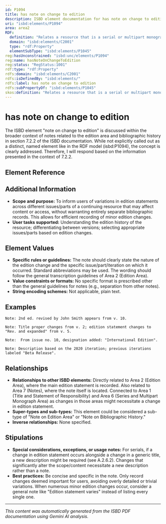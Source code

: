 ```yaml
---
id: P1094
title: has note on change to edition
description: ISBD element documentation for has note on change to edition
uri: "isbd:elements/P1094"
area: area2
RDF:
  definition: "Relates a resource that is a serial or multipart monograph to a note on changes in edition statements that occur after the issue or part used as the basis of description and do not require a new description. Relates a resource that is an integrating resource to a note on earlier edition statements that are no longer present on the current iteration or that are in a different form on an earlier iteration and do not require a new description."
  domain: "isbd:elements/C2001"
  type: "rdf:Property"
  elementSubType: "isbd:elements/P1045"
reg:hasUnconstrained: "isbd:unc/elements/P1094"
reg:name: hasNoteOnChangeToEdition
reg:status: "RegStatus:1001"
rdf:type: "rdf:Property"
rdfs:domain: "isbd:elements/C2001"
rdfs:isDefinedBy: "isbd:elements/"
rdfs:label: has note on change to edition
rdfs:subPropertyOf: "isbd:elements/P1045"
skos:definition: "Relates a resource that is a serial or multipart monograph to a note on changes in edition statements that occur after the issue or part used as the basis of description and do not require a new description. Relates a resource that is an integrating resource to a note on earlier edition statements that are no longer present on the current iteration or that are in a different form on an earlier iteration and do not require a new description."
---
```

# has note on change to edition

The ISBD element "note on change to edition" is discussed within the broader context of notes related to the edition area and bibliographic history in section 7.2.2 of the ISBD documentation.  While not explicitly called out as a distinct, named element like in the RDF model (isbd:P1094), the concept is clearly addressed. Therefore, I will respond based on the information presented in the context of 7.2.2.

## Element Reference


<ElementReference frontMatter={frontMatter} />

## Additional Information

- **Scope and purpose:** To inform users of variations in edition statements across different issues/parts of a continuing resource that may affect content or access, without warranting entirely separate bibliographic records. This allows for efficient recording of minor edition changes.
- **User tasks supported:** Understanding the edition history of the resource; differentiating between versions; selecting appropriate issues/parts based on edition changes.


## Element Values

- **Specific rules or guidelines:**  The note should clearly state the nature of the edition change and the specific issue/part/iteration on which it occurred.  Standard abbreviations may be used. The wording should follow the general transcription guidelines of Area 2 (Edition Area).
- **Value constraints or formats:** No specific format is prescribed other than the general guidelines for notes (e.g., separation from other notes).
- **String encoding schemes:** Not applicable, plain text.

## Examples

```
Note: 2nd ed. revised by John Smith appears from v. 10.

Note: Title proper changes from v. 2; edition statement changes to "Rev. and expanded" from v. 5.

Note:  From issue no. 10, designation added: "International Edition".

Note: Description based on the 2020 iteration; previous iterations labeled "Beta Release".
```

## Relationships

- **Relationships to other ISBD elements:** Directly related to Area 2 (Edition Area), where the main edition statement is recorded. Also related to Area 7 (Notes), where the note itself is located. Connected to Area 1 (Title and Statement of Responsibility) and Area 6 (Series and Multipart Monograph Area) as changes in those areas might necessitate a change in edition statement.
- **Super-types and sub-types:**  This element could be considered a sub-type of "Note on Edition Area" or "Note on Bibliographic History."
- **Inverse relationships:** None specified.

## Stipulations

- **Special considerations, exceptions, or usage notes:** For serials, if a change in edition statement occurs alongside a change in a generic title, a new description might be required (see A.2.6.2).  Changes that significantly alter the scope/content necessitate a new description rather than a note.
- **Best practices:** Be concise and specific in the note. Only record changes deemed important for users, avoiding overly detailed or trivial variations. When numerous minor edition changes occur, consider a general note like "Edition statement varies" instead of listing every single one.


---

*This content was automatically generated from the ISBD PDF documentation using Gemini AI analysis.*
